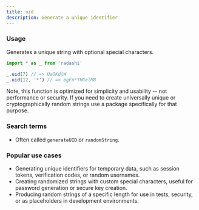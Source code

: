 ```yaml
---
title: uid
description: Generate a unique identifier
---
```


### Usage

Generates a unique string with optional special characters.

```ts
import * as _ from 'radashi'

_.uid(7) // => UaOKdlW
_.uid(12, '*') // => egFn*THGelM8
```

Note, this function is optimized for simplicity and usability -- not performance or security. If you need to create universally unique or cryptographically random strings use a package specifically for that purpose.

### Search terms

- Often called `generateUID` or `randomString`.

### Popular use cases

- Generating unique identifiers for temporary data, such as session tokens, verification codes, or random usernames.
- Creating randomized strings with custom special characters, useful for password generation or secure key creation.
- Producing random strings of a specific length for use in tests, security, or as placeholders in development environments.
